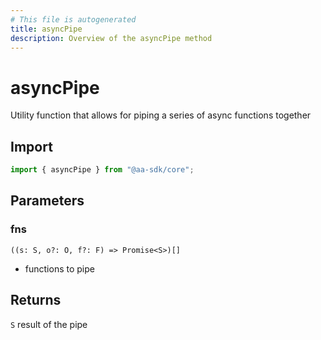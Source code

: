 ```yaml
---
# This file is autogenerated
title: asyncPipe
description: Overview of the asyncPipe method
---
```


# asyncPipe

Utility function that allows for piping a series of async functions together

## Import

```ts
import { asyncPipe } from "@aa-sdk/core";
```

## Parameters

### fns

`((s: S, o?: O, f?: F) => Promise<S>)[]`

- functions to pipe

## Returns

`S`
result of the pipe
